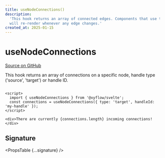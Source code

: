 ```yaml
---
title: useNodeConnections()
description:
  'This hook returns an array of connected edges. Components that use this hook
  will re-render whenever any edge changes.'
created_at: 2025-01-15
---
```



# useNodeConnections

[Source on GitHub](https://github.com/xyflow/xyflow/blob/main/packages/svelte/src/lib/hooks/useNodeConnections.ts)

This hook returns an array of connections on a specific node, handle type ('source', 'target') or handle ID.

```svelte

<script>
  import { useNodeConnections } from '@xyflow/svelte';
  const connections = useNodeConnections({ type: 'target', handleId: 'my-handle' });
</script>

<div>There are currently {connections.length} incoming connections!</div>
```

## Signature

<PropsTable {...signature} />
